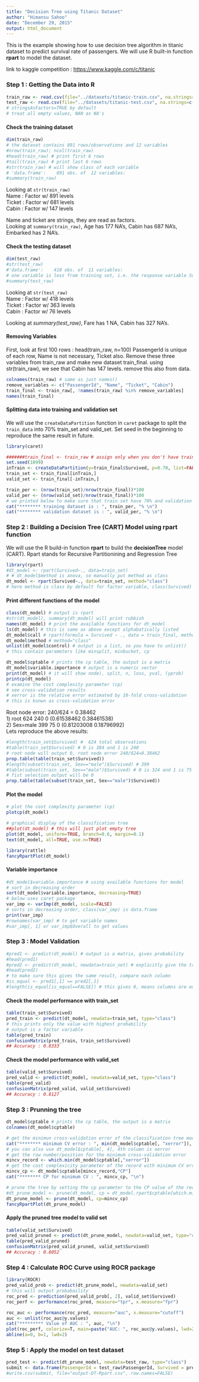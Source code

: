 ```yaml
---
title: "Decision Tree using Titanic Dataset"
author: "Himansu Sahoo"
date: "December 29, 2015"
output: html_document
---
```


This is the example showing how to use decision tree algorithm in titanic dataset to predict survival rate of passengers. We will use R built-in function **rpart** to model the dataset.

link to kaggle competition : <https://www.kaggle.com/c/titanic>

### Step 1 : Getting the Data into R
```r
train_raw <- read.csv(file="../datasets/titanic-train.csv", na.strings=c(""," ", "NA", "NAN"))
test_raw <- read.csv(file="../datasets/titanic-test.csv", na.strings=c(""," ", "NA", "NAN"))
# stringsAsFactors=TRUE by default
# treat all empty values, NAN as NA's
```

#### Check the training dataset
```r
dim(train_raw)
# the dataset contains 891 rows/observations and 12 variables
#nrow(train_raw); ncol(train_raw)
#head(train_raw) # print first 6 rows
#tail(train_raw) # print last 6 rows
#str(train_raw) # will show class of each variable
# 'data.frame':    891 obs. of  12 variables:
#summary(train_raw)
```

Looking at `str(train_raw)`  
Name       : Factor w/ 891 levels  
Ticket     : Factor w/ 681 levels  
Cabin      : Factor w/ 147 levels  

Name and ticket are strings, they are read as factors.  
Looking at `summary(train_raw)`, Age has 177 NA's, Cabin has 687 NA's, Embarked has 2 NA's.

#### Check the testing dataset

```r
dim(test_raw)
#str(test_raw)
#'data.frame':    418 obs. of  11 variables:
# one variable is less from training set, i.e. the response variable Survived
#summary(test_raw)
```

Looking at `str(test_raw)`  
Name       : Factor w/ 418 levels  
Ticket     : Factor w/ 363 levels  
Cabin      : Factor w/ 76 levels  

Looking at *summary(test_raw)*, Fare has 1 NA, Cabin has 327 NA's.  

#### Removing Variables

First, look at first 100 rows : head(train_raw, n=100)
PassengerId is unique of each row, Name is not necessary, Ticket also. Remove these three variables from train\_raw and make new dataset train\_final.
using str(train_raw), we see that Cabin has 147 levels. remove this also from data.

```r
colnames(train_raw) # same as just names()
remove_variables <- c("PassengerId", "Name", "Ticket", "Cabin")
train_final <- train_raw[, !names(train_raw) %in% remove_variables]
names(train_final)
```

#### Splitting data into training and validation set

We will use the `createDataPartition` function in `caret` package to split the `train_data` into 70\% train\_set and valid\_set. Set seed in the beginning to reproduce the same result in future.

```r
library(caret)
```

```r
#######train_final <- train_raw # assign only when you don't have train_final
set.seed(1099)
inTrain <- createDataPartition(y=train_final$Survived, p=0.70, list=FALSE)
train_set <- train_final[inTrain,]
valid_set <- train_final[-inTrain,]
```

```r
train_per <- (nrow(train_set)/nrow(train_final))*100
valid_per <- (nrow(valid_set)/nrow(train_final))*100
# we printed below to make sure that train set have 70% and validation set has 30% observations.
cat("******** training dataset is : ", train_per, "% \n")
cat("******** validation dataset is : ", valid_per, "% \n")
```


### Step 2 : Building a Decision Tree (CART) Model using rpart function

We will use the R build-in function **rpart** to build the **decisionTree** model (CART).
Rpart stands for Recursive Partitionining and Regression Tree

```r
library(rpart)
#dt_model <- rpart(Survived~., data=train_set)
# # dt_model$method is anova, so manually put method as class
dt_model <- rpart(Survived~., data=train_set, method="class")
# here method is class by default for factor variable, class(Survived) = integer
```

#### Print different functions of the model

```r
class(dt_model) # output is rpart
#str(dt_model), summary(dt_model) will print rubbish
names(dt_model) # print the available functions for dt_model
ls(dt_model) # this is same as above except alphabatically listed
dt_model$call # rpart(formula = Survived ~ ., data = train_final, method = "class")
dt_model$method # method="class"
unlist(dt_model$control) # output is a list, so you have to unlist()
# this contain parameters like minsplit, minbucket, cp

dt_model$cptable # prints the cp table, the output is a matrix
dt_model$variable.importance # output is a numeric vector
print(dt_model) # it will show node), split, n, loss, yval, (yprob)
printcp(dt_model) 
# examine the cost complexity parameter (cp)
# see cross-validation results
# xerror is the relative error estimated by 10-fold cross-validation
# this is konwn as cross-validation error
```

Root node error: 240/624 = 0.38462  
1) root 624 240 0 (0.61538462 0.38461538)  
2) Sex=male 399  75 0 (0.81203008 0.18796992)  
Lets reproduce the above results:

```r
#length(train_set$Survived) #  624 total observations
#table(train_set$Survived) # 0 is 384 and 1 is 240
# root node will output 0, root node error 240/624=0.38462
prop.table(table(train_set$Survived))
#length(subset(train_set, Sex=="male")$Survived) # 399
#table(subset(train_set, Sex=="male")$Survived) # 0 is 324 and 1 is 75
# fist selection output will be 0
prop.table(table(subset(train_set, Sex=="male")$Survived))
```



#### Plot the model

```r
# plot the cost complexity parameter (cp)
plotcp(dt_model)

# graphical display of the classification tree
##plot(dt_model) # this will just plot empty tree
plot(dt_model, uniform=TRUE, branch=0.6, margin=0.1)
text(dt_model, all=TRUE, use.n=TRUE)

library(rattle)
fancyRpartPlot(dt_model)
```

#### Variable importance
```r
#dt_model$variable.importance # using available functions for model
# sort in decreasing order
sort(dt_model$variable.importance, decreasing=TRUE)
# below uses caret package
var_imp <- varImp(dt_model, scale=FALSE)
# sorts in decreasing order, class(var_imp) is data.frame
print(var_imp)
#rownames(var_imp) # to get variable names
#var_imp[, 1] or var_imp$Overall to get values
```

### Step 3 : Model Validation
```r
#pred1 <- predict(dt_model) # output is a matrix, gives probability
#head(pred1)
#pred2 <- predict(dt_model, newdata=train_set) # explicitly give the train_set
#head(pred2)
# to make sure this gives the same result, compare each column
#is_equal <- pred1[,1] == pred2[,1]
#length(is_equal[is_equal==FALSE]) # this gives 0, means columns are equal
```

#### Check the model performance with train_set

```r
table(train_set$Survived)
pred_train <- predict(dt_model, newdata=train_set, type="class")
# this prints only the value with highest probability
# output is a factor variable
table(pred_train)
confusionMatrix(pred_train, train_set$Survived)
## Accuracy : 0.8333
```

#### Check the model performance with valid_set

```r
table(valid_set$Survived)
pred_valid <- predict(dt_model, newdata=valid_set, type="class")
table(pred_valid)
confusionMatrix(pred_valid, valid_set$Survived)
## Accuracy : 0.8127
```


### Step 3 :  Prunning the tree

```r
dt_model$cptable # prints the cp table, the output is a matrix
colnames(dt_model$cptable)

# get the minimun cross-validation error of the classification tree model
cat("******** minimum CV error : ", min(dt_model$cptable[, "xerror"]), "\n")
# you can also use dt_model$cptable[, 4], 4th column is xerror
# get the row number/position for the minimum cross-validation error
mincv_record <- which.min(dt_model$cptable[,"xerror"])
# get the cost complexicity parameter of the record with minimum CV error
mincv_cp <- dt_model$cptable[mincv_record,"CP"]
cat("******** CP for minimum CV : ", mincv_cp, "\n")

# prune the tree by setting the cp parameter to the CP value of the record with minimum cross-validation error
#dt_prune_model <- prune(dt_model, cp = dt_model.rpart$cptable[which.min(dt_model$cptable[,"xerror"]),"CP"])
dt_prune_model <- prune(dt_model, cp=mincv_cp)
fancyRpartPlot(dt_prune_model)
```

#### Apply the pruned tree model to valid set

```r
table(valid_set$Survived)
pred_valid_pruned <- predict(dt_prune_model, newdata=valid_set, type="class")
table(pred_valid_pruned)
confusionMatrix(pred_valid_pruned, valid_set$Survived)
## Accuracy : 0.8052
```

### Step 4 : Calculate ROC Curve using ROCR package

```r
library(ROCR)
pred_valid_prob <- predict(dt_prune_model, newdata=valid_set)
# this will output probabaility
roc_pred <- prediction(pred_valid_prob[, 2], valid_set$Survived)
roc_perf <- performance(roc_pred, measure="tpr", x.measure="fpr")

roc_auc <- performance(roc_pred, measure="auc", x.measure="cutoff")
auc <- unlist(roc_auc@y.values)
cat("********* Value of AUC : ", auc, "\n")
plot(roc_perf, colorize=T, main=paste("AUC: ", roc_auc@y.values), lwd=2)
abline(a=0, b=1, lwd=2)
```

### Step 5 : Apply the model on test dataset
```r
pred_test <- predict(dt_prune_model, newdata=test_raw, type="class")
submit <- data.frame(PassengerId = test_raw$PassengerId, Survived = pred_test)
#write.csv(submit, file="output-DT-Rpart.csv", row.names=FALSE)
```









